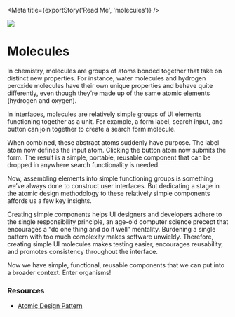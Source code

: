 
<Meta title={exportStory('Read Me', 'molecules')} />

<img src="https://atomicdesign.bradfrost.com/images/content/atomic-design-molecules.png" />

# Molecules

In chemistry, molecules are groups of atoms bonded together that take on distinct new properties. For instance, water molecules and hydrogen peroxide molecules have their own unique properties and behave quite differently, even though they’re made up of the same atomic elements (hydrogen and oxygen).

In interfaces, molecules are relatively simple groups of UI elements functioning together as a unit. For example, a form label, search input, and button can join together to create a search form molecule.

When combined, these abstract atoms suddenly have purpose. The label atom now defines the input atom. Clicking the button atom now submits the form. The result is a simple, portable, reusable component that can be dropped in anywhere search functionality is needed.

Now, assembling elements into simple functioning groups is something we’ve always done to construct user interfaces. But dedicating a stage in the atomic design methodology to these relatively simple components affords us a few key insights.

Creating simple components helps UI designers and developers adhere to the single responsibility principle, an age-old computer science precept that encourages a “do one thing and do it well” mentality. Burdening a single pattern with too much complexity makes software unwieldy. Therefore, creating simple UI molecules makes testing easier, encourages reusability, and promotes consistency throughout the interface.

Now we have simple, functional, reusable components that we can put into a broader context. Enter organisms!

### **Resources**

- [Atomic Design Pattern](https://atomicdesign.bradfrost.com/chapter-2/)
